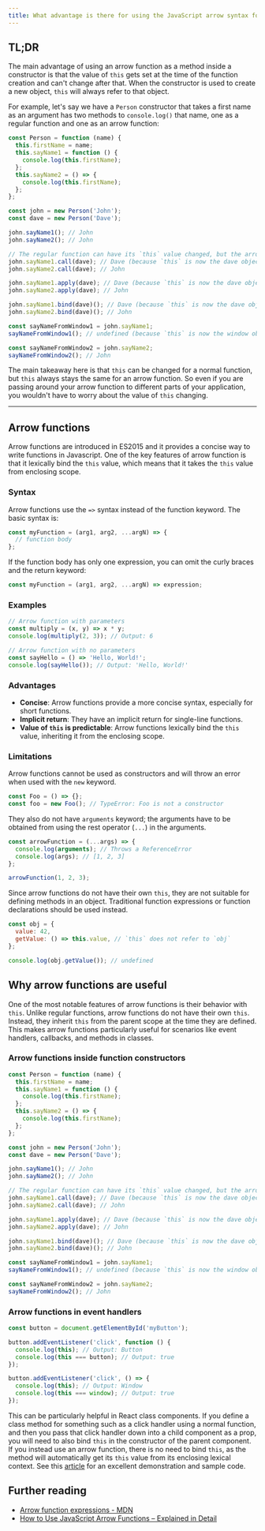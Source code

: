 ```yaml
---
title: What advantage is there for using the JavaScript arrow syntax for a method in a constructor?
---
```


## TL;DR

The main advantage of using an arrow function as a method inside a constructor is that the value of `this` gets set at the time of the function creation and can't change after that. When the constructor is used to create a new object, `this` will always refer to that object.

For example, let's say we have a `Person` constructor that takes a first name as an argument has two methods to `console.log()` that name, one as a regular function and one as an arrow function:

```js live
const Person = function (name) {
  this.firstName = name;
  this.sayName1 = function () {
    console.log(this.firstName);
  };
  this.sayName2 = () => {
    console.log(this.firstName);
  };
};

const john = new Person('John');
const dave = new Person('Dave');

john.sayName1(); // John
john.sayName2(); // John

// The regular function can have its `this` value changed, but the arrow function cannot
john.sayName1.call(dave); // Dave (because `this` is now the dave object)
john.sayName2.call(dave); // John

john.sayName1.apply(dave); // Dave (because `this` is now the dave object)
john.sayName2.apply(dave); // John

john.sayName1.bind(dave)(); // Dave (because `this` is now the dave object)
john.sayName2.bind(dave)(); // John

const sayNameFromWindow1 = john.sayName1;
sayNameFromWindow1(); // undefined (because `this` is now the window object)

const sayNameFromWindow2 = john.sayName2;
sayNameFromWindow2(); // John
```

The main takeaway here is that `this` can be changed for a normal function, but `this` always stays the same for an arrow function. So even if you are passing around your arrow function to different parts of your application, you wouldn't have to worry about the value of `this` changing.

---

## Arrow functions

Arrow functions are introduced in ES2015 and it provides a concise way to write functions in Javascript. One of the key features of arrow function is that it lexically bind the `this` value, which means that it takes the `this` value from enclosing scope.

### Syntax

Arrow functions use the `=>` syntax instead of the function keyword. The basic syntax is:

```js
const myFunction = (arg1, arg2, ...argN) => {
  // function body
};
```

If the function body has only one expression, you can omit the curly braces and the return keyword:

```js
const myFunction = (arg1, arg2, ...argN) => expression;
```

### Examples

```js live
// Arrow function with parameters
const multiply = (x, y) => x * y;
console.log(multiply(2, 3)); // Output: 6

// Arrow function with no parameters
const sayHello = () => 'Hello, World!';
console.log(sayHello()); // Output: 'Hello, World!'
```

### Advantages

- **Concise**: Arrow functions provide a more concise syntax, especially for short functions.
- **Implicit return**: They have an implicit return for single-line functions.
- **Value of `this` is predictable**: Arrow functions lexically bind the `this` value, inheriting it from the enclosing scope.

### Limitations

Arrow functions cannot be used as constructors and will throw an error when used with the `new` keyword.

```js live
const Foo = () => {};
const foo = new Foo(); // TypeError: Foo is not a constructor
```

They also do not have `arguments` keyword; the arguments have to be obtained from using the rest operator (`...`) in the arguments.

```js live
const arrowFunction = (...args) => {
  console.log(arguments); // Throws a ReferenceError
  console.log(args); // [1, 2, 3]
};

arrowFunction(1, 2, 3);
```

Since arrow functions do not have their own `this`, they are not suitable for defining methods in an object. Traditional function expressions or function declarations should be used instead.

```js live
const obj = {
  value: 42,
  getValue: () => this.value, // `this` does not refer to `obj`
};

console.log(obj.getValue()); // undefined
```

## Why arrow functions are useful

One of the most notable features of arrow functions is their behavior with `this`. Unlike regular functions, arrow functions do not have their own `this`. Instead, they inherit `this` from the parent scope at the time they are defined. This makes arrow functions particularly useful for scenarios like event handlers, callbacks, and methods in classes.

### Arrow functions inside function constructors

```js live
const Person = function (name) {
  this.firstName = name;
  this.sayName1 = function () {
    console.log(this.firstName);
  };
  this.sayName2 = () => {
    console.log(this.firstName);
  };
};

const john = new Person('John');
const dave = new Person('Dave');

john.sayName1(); // John
john.sayName2(); // John

// The regular function can have its `this` value changed, but the arrow function cannot
john.sayName1.call(dave); // Dave (because `this` is now the dave object)
john.sayName2.call(dave); // John

john.sayName1.apply(dave); // Dave (because `this` is now the dave object)
john.sayName2.apply(dave); // John

john.sayName1.bind(dave)(); // Dave (because `this` is now the dave object)
john.sayName2.bind(dave)(); // John

const sayNameFromWindow1 = john.sayName1;
sayNameFromWindow1(); // undefined (because `this` is now the window object)

const sayNameFromWindow2 = john.sayName2;
sayNameFromWindow2(); // John
```

### Arrow functions in event handlers

```js
const button = document.getElementById('myButton');

button.addEventListener('click', function () {
  console.log(this); // Output: Button
  console.log(this === button); // Output: true
});

button.addEventListener('click', () => {
  console.log(this); // Output: Window
  console.log(this === window); // Output: true
});
```

This can be particularly helpful in React class components. If you define a class method for something such as a click handler using a normal function, and then you pass that click handler down into a child component as a prop, you will need to also bind `this` in the constructor of the parent component. If you instead use an arrow function, there is no need to bind `this`, as the method will automatically get its `this` value from its enclosing lexical context. See this [article](https://medium.com/@machnicki/handle-events-in-react-with-arrow-functions-ede88184bbb) for an excellent demonstration and sample code.

## Further reading

- [Arrow function expressions - MDN ](https://developer.mozilla.org/en-US/docs/Web/JavaScript/Reference/Functions/Arrow_functions)
- [How to Use JavaScript Arrow Functions – Explained in Detail](https://www.freecodecamp.org/news/javascript-arrow-functions-in-depth/)
